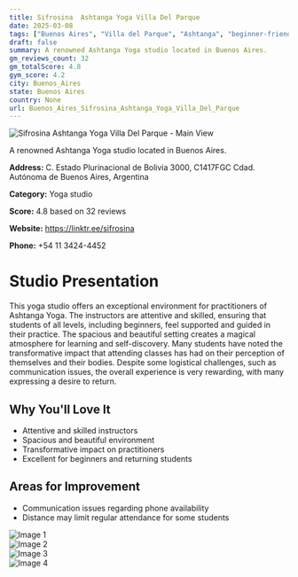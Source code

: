 ```yaml
---
title: Sifrosina  Ashtanga Yoga Villa Del Parque
date: 2025-03-08
tags: ["Buenos Aires", "Villa del Parque", "Ashtanga", "beginner-friendly", "atmosphere", "size", "Buenos Aires"]  
draft: false
summary: A renowned Ashtanga Yoga studio located in Buenos Aires.
gm_reviews_count: 32
gm_totalScore: 4.8
gym_score: 4.2
city: Buenos_Aires
state: Buenos Aires
country: None
url: Buenos_Aires_Sifrosina_Ashtanga_Yoga_Villa_Del_Parque
---
```


<div className="aspect-[16/9] relative my-8">
  <img 
    src="https://lh5.googleusercontent.com/p/AF1QipOgZ8O9-KgQh-p1ZduUUY54W8ZPQP15aC0xshal=w1920-h1080-k-no"
    alt="Sifrosina  Ashtanga Yoga Villa Del Parque - Main View"
    className="object-cover absolute inset-0 w-full h-full rounded-lg"
  />
</div>

A renowned Ashtanga Yoga studio located in Buenos Aires.

**Address:** C. Estado Plurinacional de Bolivia 3000, C1417FGC Cdad. Autónoma de Buenos Aires, Argentina

**Category:** Yoga studio

**Score:** 4.8 based on 32 reviews

**Website:** https://linktr.ee/sifrosina

**Phone:** +54 11 3424-4452

# Studio Presentation

This yoga studio offers an exceptional environment for practitioners of Ashtanga Yoga. The instructors are attentive and skilled, ensuring that students of all levels, including beginners, feel supported and guided in their practice. The spacious and beautiful setting creates a magical atmosphere for learning and self-discovery. Many students have noted the transformative impact that attending classes has had on their perception of themselves and their bodies. Despite some logistical challenges, such as communication issues, the overall experience is very rewarding, with many expressing a desire to return.

## Why You'll Love It

- Attentive and skilled instructors
- Spacious and beautiful environment
- Transformative impact on practitioners
- Excellent for beginners and returning students

## Areas for Improvement

- Communication issues regarding phone availability
- Distance may limit regular attendance for some students

<div className="grid grid-cols-1 xl:grid-cols-2 gap-4 my-8">
<div className="aspect-[4/3] relative"><img src="https://lh3.googleusercontent.com/p/AF1QipOc51QZyF5mDc3hbqRI1irhnMunFrHJBGJPnVj_=w1920-h1080-k-no" alt="Image 1" className="object-cover absolute inset-0 w-full h-full rounded-lg" /></div>
<div className="aspect-[4/3] relative"><img src="https://lh5.googleusercontent.com/p/AF1QipM5vGrElA88VEJlIJ7BXOEXd2hcOJRMPfpplbm8=w1920-h1080-k-no" alt="Image 2" className="object-cover absolute inset-0 w-full h-full rounded-lg" /></div>
<div className="aspect-[4/3] relative"><img src="https://lh5.googleusercontent.com/p/AF1QipPNZP5p1lwWWv3lsg_hEU9DUM1sU3oyxILGlSga=w1920-h1080-k-no" alt="Image 3" className="object-cover absolute inset-0 w-full h-full rounded-lg" /></div>
<div className="aspect-[4/3] relative"><img src="https://lh5.googleusercontent.com/p/AF1QipPl-9PQlr9OMhiDpg925zfdMozoCWNrwRR1E1kl=w1920-h1080-k-no" alt="Image 4" className="object-cover absolute inset-0 w-full h-full rounded-lg" /></div>
</div>